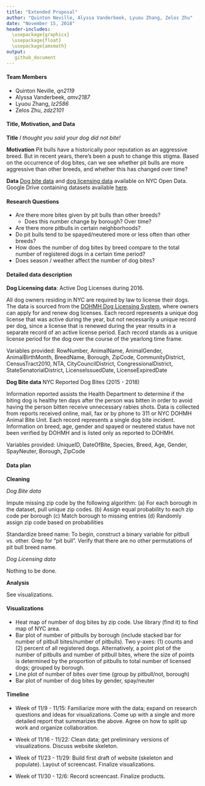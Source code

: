 ```yaml
---
title: "Extended Proposal"
author: "Quinton Neville, Alyssa Vanderbeek, Lyuou Zhang, Zelos Zhu"
date: "November 15, 2018"
header-includes: 
  \usepackage{graphicx}
  \usepackage{float}
  \usepackage{amsmath}
output:
   github_document
---
```


#### Team Members 

- Quinton Neville, *qn2119*
- Alyssa Vanderbeek, *amv2187*
- Lyuou Zhang, *lz2586*
- Zelos Zhu, *zdz2101*

#### Title, Motivation, and Data

**Title** *I thought you said your dog did not bite!*

**Motivation** Pit bulls have a historically poor reputation as an aggressive breed. But in recent years, there's been a push to change this stigma. Based on the occurrence of dog bites, can we see whether pit bulls are more aggressive than other breeds, and whether this has changed over time?

**Data** [Dog bite data](https://data.cityofnewyork.us/Health/DOHMH-Dog-Bite-Data/rsgh-akpg) and [dog licensing data](https://data.cityofnewyork.us/Health/NYC-Dog-Licensing-Dataset/nu7n-tubp) available on NYC Open Data. Google Drive containing datasets available [here](https://drive.google.com/drive/folders/1wZfIbv9UWAoI-YO1mwRgoXmU-ucr0inX).


#### Research Questions

- Are there more bites given by pit bulls than other breeds?
  - Does this number change by borough? Over time? 
- Are there more pitbulls in certain neighborhoods?
- Do pit bulls tend to be spayed/neutered more or less often than other breeds?
- How does the number of dog bites by breed compare to the total number of registered dogs in a certain time period?
- Does season / weather affect the number of dog bites?


#### Detailed data description

**Dog Licensing data**: Active Dog Licenses during 2016.

All dog owners residing in NYC are required by law to license their dogs. The data is sourced from the [DOHMH Dog Licensing System](https://a816-healthpsi.nyc.gov/DogLicense), where owners can apply for and renew dog licenses. Each record represents a unique dog license that was active during the year, but not necessarily a unique record per dog, since a license that is renewed during the year results in a separate record of an active license period. Each record stands as a unique license period for the dog over the course of the yearlong time frame.

Variables provided:
RowNumber,	AnimalName,	AnimalGender,	AnimalBirthMonth,	BreedName,	Borough,	ZipCode,	CommunityDistrict,	CensusTract2010,	NTA,	CityCouncilDistrict,	CongressionalDistrict,	StateSenatorialDistrict,	LicenseIssuedDate,	LicenseExpiredDate

**Dog Bite data** NYC Reported Dog Bites (2015 - 2018)

Information reported assists the Health Department to determine if the biting dog is healthy ten days after the person was bitten in order to avoid having the person bitten receive unnecessary rabies shots. Data is collected from reports received online, mail, fax or by phone to 311 or NYC DOHMH Animal Bite Unit. Each record represents a single dog bite incident. Information on breed, age, gender and spayed or neutered status have not been verified by DOHMH and is listed only as reported to DOHMH.

Variables provided:
UniqueID,	DateOfBite,	Species,	Breed,	Age,	Gender,	SpayNeuter,	Borough,	ZipCode


#### Data plan

**Cleaning**

*Dog Bite data*

Impute missing zip code by the following algorithm:
(a) For each borough in the dataset, pull unique zip codes. 
(b) Assign equal probability to each zip code per borough
(c) Match borough to missing entries
(d) Randomly assign zip code based on probabilities

Standardize breed name:
To begin, construct a binary variable for pitbull vs. other. Grep for "pit bull". Verify that there are no other permutations of pit bull breed name.

*Dog Licensing data*

Nothing to be done.

**Analysis**

See visualizations.


#### Visualizations

- Heat map of number of dog bites by zip code. Use library (find it) to find map of NYC area.
- Bar plot of number of pitbulls by borough (include stacked bar for number of pitbull bites/number of pitbulls). Two y-axes: (1) counts and (2) percent of all registered dogs. Alternatively, a point plot of the number of pitbulls and number of pitbull bites, where the size of points is determined by the proportion of pitbulls to total number of licensed dogs; grouped by borough.
- Line plot of number of bites over time (group by pitbull/not, borough)
- Bar plot of number of dog bites by gender, spay/neuter



#### Timeline

- Week of 11/9 - 11/15:
    Familiarize more with the data; expand on research questions and ideas for visualizations. Come up with a single and more detailed report that summarizes the above. Agree on how to split up work and organize collaboration.

- Week of 11/16 - 11/22:
    Clean data; get preliminary versions of visualizations. Discuss website skeleton.

- Week of 11/23 - 11/29:
    Build first draft of website (skeleton and populate). Layout of screencast. Finalize visualizations.

- Week of 11/30 - 12/6:
    Record screencast. Finalize products.
    